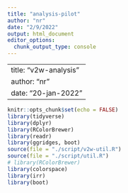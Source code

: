 ```yaml
---
title: "analysis-pilot"
author: "nr"
date: "2/9/2022"
output: html_document
editor_options: 
  chunk_output_type: console
---
```

---
title: "v2w-analysis"
author: "nr"
date: "20-jan-2022"
---

```r
knitr::opts_chunk$set(echo = FALSE)
library(tidyverse)
library(dplyr) 
library(RColorBrewer)
library(readr)
library(ggridges, boot)
source(file = "./script/v2w-util.R")
source(file = "./script/util.R")
# library(RColorBrewer)
library(colorspace)
library(irr)
library(boot)
```